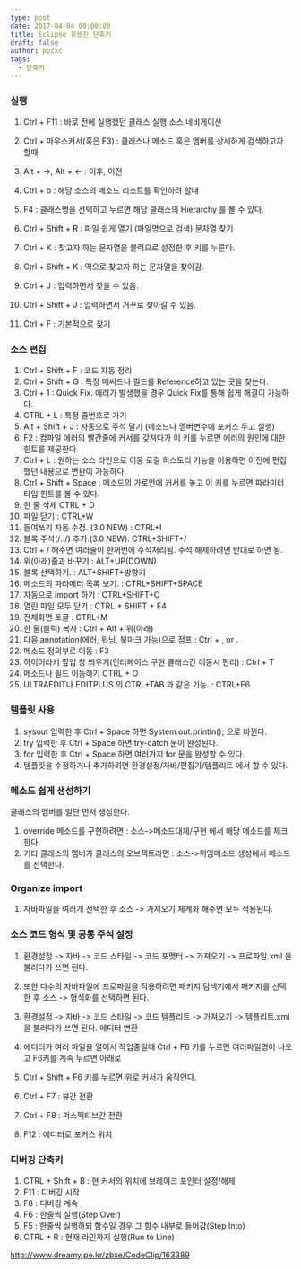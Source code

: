 ```yaml
---
type: post
date: 2017-04-04 00:00:00
title: Eclipse 유용한 단축키
draft: false
author: ppzxc
tags: 
  - 단축키
---
```


### 실행

1. Ctrl + F11 : 바로 전에 실행했던 클래스 실행 소스 네비게이션
2. Ctrl + 마우스커서(혹은 F3) : 클래스나 메소드 혹은 멤버를 상세하게 검색하고자 할때
3. Alt + ->, Alt + <- : 이후, 이전
4. Ctrl + o : 해당 소스의 메소드 리스트를 확인하려 할때
5. F4 : 클래스명을 선택하고 누르면 해당 클래스의 Hierarchy 를 볼 수 있다.
6. Ctrl + Shift + R : 파일 쉽게 열기 (파일명으로 검색) 문자열 찾기

7. Ctrl + K : 찾고자 하는 문자열을 블럭으로 설정한 후 키를 누른다.
8. Ctrl + Shift + K : 역으로 찾고자 하는 문자열을 찾아감.
9. Ctrl + J : 입력하면서 찾을 수 있음.
10. Ctrl + Shift + J : 입력하면서 거꾸로 찾아갈 수 있음.
11. Ctrl + F : 기본적으로 찾기

### 소스 편집

1. Ctrl + Shift + F : 코드 자동 정리
2. Ctrl + Shift + G : 특정 메써드나 필드를 Reference하고 있는 곳을 찾는다.
3. Ctrl + 1 : Quick Fix. 에러가 발생했을 경우 Quick Fix를 통해 쉽게 해결이 가능하다.
4. CTRL + L : 특정 줄번호로 가기
5. Alt + Shift + J : 자동으로 주석 달기 (메소드나 멤버변수에 포커스 두고 실행)
6. F2 : 컴파일 에러의 빨간줄에 커서를 갖져다가 이 키를 누르면 에러의 원인에 대한 힌트를 제공한다.
7. Ctrl + L : 원하는 소스 라인으로 이동
   로컬 히스토리 기능을 이용하면 이전에 편집했던 내용으로 변환이 가능하다.
8. Ctrl + Shift + Space : 메소드의 가로안에 커서를 놓고 이 키를 누르면 파라미터 타입 힌트를 볼 수 있다.
9. 한 줄 삭제 CTRL + D
10. 파일 닫기 : CTRL+W
11. 들여쓰기 자동 수정. (3.0 NEW) : CTRL+I
12. 블록 주석(/_.._/) 추가.(3.0 NEW): CTRL+SHIFT+/
13. Ctrl + / 해주면 여러줄이 한꺼번에 주석처리됨. 주석 해제하려면 반대로 하면 됨.
14. 위(아래)줄과 바꾸기 : ALT+UP(DOWN)
15. 블록 선택하기. : ALT+SHIFT+방향키
16. 메소드의 파라메터 목록 보기. : CTRL+SHIFT+SPACE
17. 자동으로 import 하기 : CTRL+SHIFT+O
18. 열린 파일 모두 닫기 : CTRL + SHIFT + F4
19. 전체화면 토글 : CTRL+M
20. 한 줄(블럭) 복사 : Ctrl + Alt + 위(아래)
21. 다음 annotation(에러, 워닝, 북마크 가능)으로 점프 : Ctrl + , or .
22. 메소드 정의부로 이동 : F3
23. 하이어라키 팦업 창 띄우기(인터페이스 구현 클래스간 이동시 편리) : Ctrl + T
24. 메소드나 필드 이동하기 CTRL + O
25. ULTRAEDIT나 EDITPLUS 의 CTRL+TAB 과 같은 기능. : CTRL+F6

### 템플릿 사용

1. sysout 입력한 후 Ctrl + Space 하면 System.out.println(); 으로 바뀐다.
2. try 입력한 후 Ctrl + Space 하면 try-catch 문이 완성된다.
3. for 입력한 후 Ctrl + Space 하면 여러가지 for 문을 완성할 수 있다.
4. 템플릿을 수정하거나 추가하려면 환경설정/자바/편집기/템플리트 에서 할 수 있다.

### 메소드 쉽게 생성하기

클래스의 멤버를 일단 먼저 생성한다.

1. override 메소드를 구현하려면 : 소스->메소드대체/구현 에서 해당 메소드를 체크한다.
2. 기타 클래스의 멤버가 클래스의 오브젝트라면 : 소스->위임메소드 생성에서 메소드를 선택한다.

### Organize import

1. 자바파일을 여러개 선택한 후 소스 -> 가져오기 체계화 해주면 모두 적용된다.

### 소스 코드 형식 및 공통 주석 설정

1. 환경설정 -> 자바 -> 코드 스타일 -> 코드 포멧터 -> 가져오기 -> 프로파일.xml 을 불러다가 쓰면 된다.
2. 또한 다수의 자바파일에 프로파일을 적용하려면 패키지 탐색기에서 패키지를 선택한 후 소스 -> 형식화를 선택하면 된다.
3. 환경설정 -> 자바 -> 코드 스타일 -> 코드 템플리트 -> 가져오기 -> 템플리트.xml 을 불러다가 쓰면 된다.
   에디터 변환

4. 에디터가 여러 파일을 열어서 작업중일때 Ctrl + F6 키를 누르면 여러파일명이 나오고 F6키를 계속 누르면 아래로
5. Ctrl + Shift + F6 키를 누르면 위로 커서가 움직인다.
6. Ctrl + F7 : 뷰간 전환
7. Ctrl + F8 : 퍼스펙티브간 전환
8. F12 : 에디터로 포커스 위치

### 디버깅 단축키

1. CTRL + Shift + B : 현 커서의 위치에 브레이크 포인터 설정/해제
2. F11 : 디버깅 시작
3. F8 : 디버깅 계속
4. F6 : 한줄씩 실행(Step Over)
5. F5 : 한줄씩 실행하되 함수일 경우 그 함수 내부로 들어감(Step Into)
6. CTRL + R : 현재 라인까지 실행(Run to Line)

http://www.dreamy.pe.kr/zbxe/CodeClip/163389
